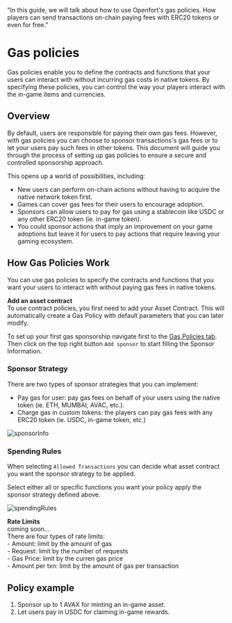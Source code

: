  "In this guide, we will talk about how to use Openfort's gas policies. How players can send transactions on-chain paying fees with ERC20 tokens or even for free."

# Gas policies

Gas policies enable you to define the contracts and functions that your users can interact with without incurring gas costs in native tokens. By specifying these policies, you can control the way your players interact with the in-game items and currencies.

## Overview

By default, users are responsible for paying their own gas fees. However, with gas policies you can choose to sponsor transactions's gas fees or to let your users pay such fees in other tokens. This document will guide you through the process of setting up gas policies to ensure a secure and controlled sponsorship approach.

This opens up a world of possibilities, including:

- New users can perform on-chain actions without having to acquire the native network token first.
- Games can cover gas fees for their users to encourage adoption.
- Sponsors can allow users to pay for gas using a stablecoin like USDC or any other ERC20 token (ie. in-game token).
- You could sponsor actions that imply an improvement on your game adoptions but leave it for users to pay actions that require leaving your gaming ecosystem.

## How Gas Policies Work

You can use gas policies to specify the contracts and functions that you want your users to interact with without paying gas fees in native tokens.

<Note>
  <strong>Add an asset contract</strong>
  <br />
  To use contract policies, you first need to add your Asset Contract. This will
  automatically create a Gas Policy with default parameters that you can later
  modify.
</Note>

To set up your first gas sponsorship navigate first to the [Gas Policies tab](https://dashboard.openfort.xyz/policies). Then click on the top right button `Add sponsor` to start filling the Sponsor Information.

### Sponsor Strategy

There are two types of sponsor strategies that you can implement:

- Pay gas for user: pay gas fees on behalf of your users using the native token (ie. ETH, MUMBAI, AVAC, etc.).
- Charge gas in custom tokens: the players can pay gas fees with any ERC20 token (ie. USDC, in-game token, etc.)

![sponsorInfo](https://blog-cms.openfort.xyz/uploads/Screenshot_2023_05_19_at_17_11_36_c037297405.png)

### Spending Rules

When selecting `Allowed Transactions` you can decide what asset contract you want the sponsor strategy to be applied.

Select either all or specific functions you want your policy apply the sponsor strategy defined above.

![spendingRules](https://blog-cms.openfort.xyz/uploads/Screenshot_2023_05_11_at_19_40_27_min_39199b4304.png)

<Note>
  <strong>Rate Limits</strong>
  <br /> coming soon...
  <br /> There are four types of rate limits:
  <br /> - Amount: limit by the amount of gas
  <br /> - Request: limit by the number of requests
  <br /> - Gas Price: limit by the curren gas price
  <br /> - Amount per txn: limit by the amount of gas per transaction
</Note>

## Policy example

1. Sponsor up to 1 AVAX for minting an in-game asset.
2. Let users pay in USDC for claiming in-game rewards.
